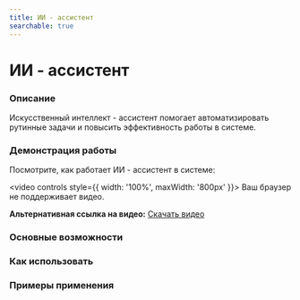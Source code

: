 ```yaml
---
title: ИИ - ассистент
searchable: true
---
```


# ИИ - ассистент

### Описание

Искусственный интеллект - ассистент помогает автоматизировать рутинные задачи и повысить эффективность работы в системе.

### Демонстрация работы

Посмотрите, как работает ИИ - ассистент в системе:

<video controls style={{ width: '100%', maxWidth: '800px' }}>
  <source src="/from-carrot-images/ai-preview.MP4" type="video/mp4" />
  Ваш браузер не поддерживает видео.
</video>

**Альтернативная ссылка на видео:** [Скачать видео](/from-carrot-images/ai-preview.MP4)

### Основные возможности

### Как использовать

### Примеры применения 